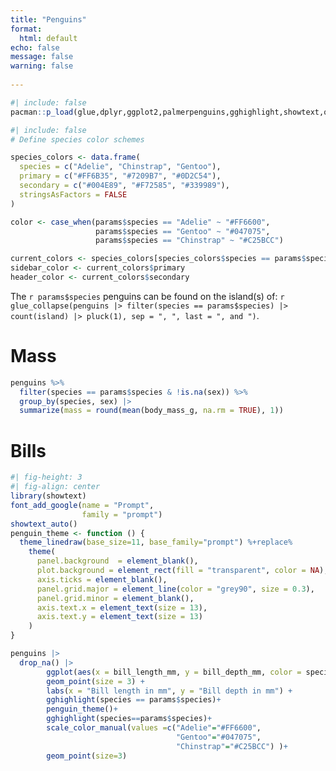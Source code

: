 ```yaml
---
title: "Penguins"
format: 
  html: default
echo: false
message: false
warning: false
    
---
```


```r
#| include: false
pacman::p_load(glue,dplyr,ggplot2,palmerpenguins,gghighlight,showtext,quarto,purrr,tidyr)

```


```r
#| include: false
# Define species color schemes

species_colors <- data.frame(
  species = c("Adelie", "Chinstrap", "Gentoo"),
  primary = c("#FF6B35", "#7209B7", "#0D2C54"),
  secondary = c("#004E89", "#F72585", "#339989"),
  stringsAsFactors = FALSE
)

color <- case_when(params$species == "Adelie" ~ "#FF6600",
                   params$species == "Gentoo" ~ "#047075",
                   params$species == "Chinstrap" ~ "#C25BCC")

current_colors <- species_colors[species_colors$species == params$species, ]
sidebar_color <- current_colors$primary
header_color <- current_colors$secondary

```



  
The `r params$species` penguins can be found on the island(s) of: `r glue_collapse(penguins |> filter(species == params$species) |> count(island) |> pluck(1), sep = ", ", last = ", and ")`.

# Mass


```r
penguins %>%  
  filter(species == params$species & !is.na(sex)) %>% 
  group_by(species, sex) |> 
  summarize(mass = round(mean(body_mass_g, na.rm = TRUE), 1))
```


# Bills

```r
#| fig-height: 3
#| fig-align: center
library(showtext)
font_add_google(name = "Prompt", 
                family = "prompt")
showtext_auto()
penguin_theme <- function () { 
  theme_linedraw(base_size=11, base_family="prompt") %+replace% 
    theme(
      panel.background  = element_blank(),
      plot.background = element_rect(fill = "transparent", color = NA), 
      axis.ticks = element_blank(),
      panel.grid.major = element_line(color = "grey90", size = 0.3), 
      panel.grid.minor = element_blank(),
      axis.text.x = element_text(size = 13),
      axis.text.y = element_text(size = 13)
    )
}

penguins |> 
  drop_na() |>
        ggplot(aes(x = bill_length_mm, y = bill_depth_mm, color = species))  +
        geom_point(size = 3) +
        labs(x = "Bill length in mm", y = "Bill depth in mm") +
        gghighlight(species == params$species)+
        penguin_theme()+
        gghighlight(species==params$species)+
        scale_color_manual(values =c("Adelie"="#FF6600",
                                     "Gentoo"="#047075",
                                     "Chinstrap"="#C25BCC") )+
        geom_point(size=3)
```